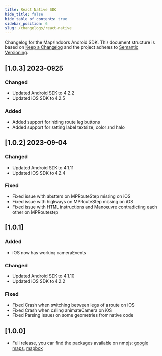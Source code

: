 ```yaml
---
title: React Native SDK
hide_title: false
hide_table_of_contents: true
sidebar_position: 6
slug: /changelogs/react-native
---
```


Changelog for the MapsIndoors Android SDK. This document structure is based on [Keep a Changelog](http://keepachangelog.com/en/1.0.0/) and the project adheres to [Semantic Versioning](http://semver.org/spec/v2.0.0.html).

<!--
### Added        for new features.
### Changed      for changes in existing functionality.
### Deprecated   for soon-to-be removed features.
### Removed      for now removed features.
### Fixed        for any bug fixes.
### Security     in case of vulnerabilities.
-->

## [1.0.3] 2023-0925

### Changed
- Updated Android SDK to 4.2.2
- Updated iOS SDK to 4.2.5

### Added
- Added support for hiding route leg buttons
- Added support for setting label textsize, color and halo

## [1.0.2] 2023-09-04

### Changed
- Updated Android SDK to 4.1.11
- Updated iOS SDK to 4.2.4

### Fixed
- Fixed issue with abutters on MPRouteStep missing on iOS
- Fixed issue with highways on MPRouteStep missing on iOS
- Fixed issue with HTML instructions and Manoeuvre contradicting each other on MPRoutestep

## [1.0.1]

### Added
- iOS now has working cameraEvents

### Changed
- Updated Android SDK to 4.1.10
- Updated iOS SDK to 4.2.2

### Fixed
- Fixed Crash when switching between legs of a route on iOS
- Fixed Crash when calling animateCamera on iOS
- Fixed Parsing issues on some geometries from native code

## [1.0.0]

- Full release, you can find the packages available on nmpjs: [google maps](https://www.npmjs.com/package/@mapsindoors/react-native-maps-indoors-google-maps), [mapbox](https://www.npmjs.com/package/@mapsindoors/react-native-maps-indoors-mapbox)